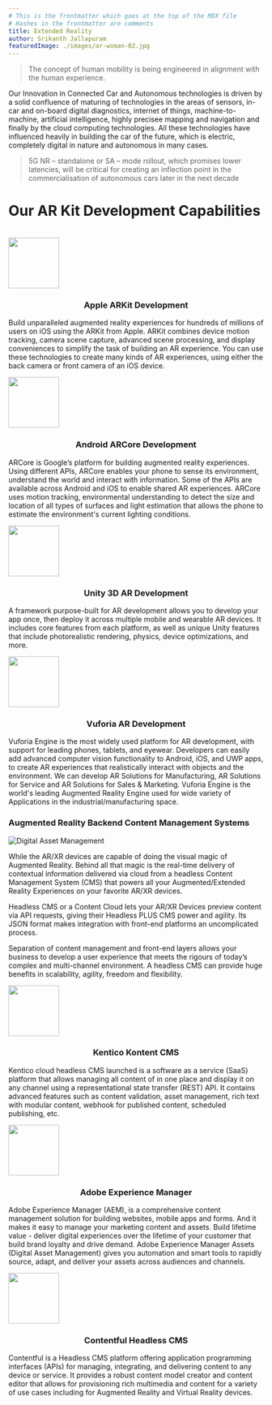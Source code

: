 ```yaml
---
# This is the frontmatter which goes at the top of the MDX file
# Hashes in the frontmatter are comments
title: Extended Reality 
author: Srikanth Jallapuram
featuredImage: ./images/ar-woman-02.jpg
---
```



> The concept of human mobility is being engineered in alignment with the human experience.

Our Innovation in Connected Car and Autonomous technologies is driven by a solid confluence of maturing of technologies in the areas of sensors, in-car and on-board digital diagnostics, internet of things, machine-to-machine, artificial intelligence, highly precisee mapping and navigation and finally by the cloud computing technologies. All these technologies have influenced heavily in building the car of the future, which is electric, completely digital in nature and autonomous in many cases.

> 5G NR – standalone or SA – mode rollout, which promises lower latencies, will be critical for creating an inflection point in the commercialisation of autonomous cars later in the next decade


# Our AR Kit Development Capabilities 
<br/>
<span class="grid-pf">

<span> 
<img src="./images/apple-arkit-logo.png" width="100" class="center" />
<h3 style="text-align:center"> Apple ARKit Development</h3>
<p> 
Build unparalleled augmented reality experiences for hundreds of millions of users on iOS using the ARKit from Apple. ARKit combines device motion tracking, camera scene capture, advanced scene processing, and display conveniences to simplify the task of building an AR experience. You can use these technologies to create many kinds of AR experiences, using either the back camera or front camera of an iOS device.
</p>
</span>

<span> 
<img src="./images/arcore-logo.png" width="100" class="center"/>
<h3 style="text-align:center"> Android ARCore Development</h3>
<p>
ARCore is Google’s platform for building augmented reality experiences. Using different APIs, ARCore enables your phone to sense its environment, understand the world and interact with information. Some of the APIs are available across Android and iOS to enable shared AR experiences. ARCore uses motion tracking, environmental understanding to detect the size and location of all types of surfaces and light estimation that allows the phone to estimate the environment's current lighting conditions.
</p>
</span>

<span> 
<img src="./images/unity3d-logo.png" width="100" class="center"/>
<h3 style="text-align:center"> Unity 3D AR Development</h3>
<p>
A framework purpose-built for AR development allows you to develop your app once, then deploy it across multiple mobile and wearable AR devices. It includes core features from each platform, as well as unique Unity features that include photorealistic rendering, physics, device optimizations, and more.
</p>
</span>

<span> 
<img src="./images/vuforia-logo.png" width="100" class="center"/>
<h3 style="text-align:center"> Vuforia AR Development</h3>
<p>
Vuforia Engine is the most widely used platform for AR development, with support for leading phones, tablets, and eyewear. Developers can easily add advanced computer vision functionality to Android, iOS, and UWP apps, to create AR experiences that realistically interact with objects and the environment. We can develop AR Solutions for Manufacturing, AR Solutions for Service and AR Solutions for Sales &amp; Marketing. Vuforia Engine is the world's leading Augmented Reality Engine used for wide variety of Applications in the industrial/manufacturing space. 
</p>
</span>

</span>

### Augmented Reality Backend Content Management Systems

<img src="./images/dam.png" alt="Digital Asset Management" />

While the AR/XR devices are capable of doing the visual magic of Augmented Reality. Behind all that magic is the real-time delivery of contextual information delivered via cloud from a headless Content Management System (CMS) that powers all your Augmented/Extended Reality Experiences on your favorite AR/XR devices.

Headless CMS or a Content Cloud lets your AR/XR Devices preview content via API requests, giving their Headless PLUS CMS power and agility. Its JSON format makes integration with front-end platforms an uncomplicated process.

Separation of content management and front-end layers allows your business to develop a user experience that meets the rigours of today’s complex and multi-channel environment. A headless CMS can provide huge benefits in scalability, agility, freedom and flexibility.

<span class="grid-pf">

<span> 
<img src="./images/kontent-logo.png" width="100" class="center"/>
<h3 style="text-align:center"> Kentico Kontent CMS</h3>
<p> 
Kentico cloud headless CMS launched is a software as a service (SaaS) platform that allows managing all content of in one place and display it on any channel using a representational state transfer (REST) API. It contains advanced features such as content validation, asset management, rich text with modular content, webhook for published content, scheduled publishing, etc.
</p>
</span>

<span> 
<img src="./images/aem.jpg" width="100" class="center"/>
<h3 style="text-align:center"> Adobe Experience Manager</h3>
<p> 
Adobe Experience Manager (AEM), is a comprehensive content management solution for building websites, mobile apps and forms. And it makes it easy to manage your marketing content and assets. Build lifetime value - deliver digital experiences over the lifetime of your customer that build brand loyalty and drive demand. Adobe Experience Manager Assets (Digital Asset Management) gives you automation and smart tools to rapidly source, adapt, and deliver your assets across audiences and channels.
</p>
</span>

<span> 
<img src="./images/contentful-logo.png" width="100" class="center"/>
<h3 style="text-align:center"> Contentful Headless CMS </h3>
<p> 
Contentful is a Headless CMS platform offering application programming interfaces (APIs) for managing, integrating, and delivering content to any device or service. It provides a robust content model creator and content editor that allows for provisioning rich multimedia and content for a variety of use cases including for Augmented Reality and Virtual Reality devices.
</p>
</span>

</span>
